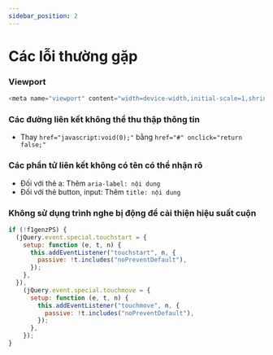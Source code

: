 ```yaml
---
sidebar_position: 2
---
```


# Các lỗi thường gặp

### Viewport

```js
<meta name="viewport" content="width=device-width,initial-scale=1,shrink-to-fit=no">
```

### Các đường liên kết không thể thu thập thông tin

- Thay `href="javascript:void(0);"` bằng `href="#" onclick="return false;"`

### Các phần tử liên kết không có tên có thể nhận rõ

- Đối với thẻ a: Thêm `aria-label: nội dung`
- Đối với thẻ button, input: Thêm `title: nội dung`

### Không sử dụng trình nghe bị động để cải thiện hiệu suất cuộn

```js
if (!f1genzPS) {
  (jQuery.event.special.touchstart = {
    setup: function (e, t, n) {
      this.addEventListener("touchstart", n, {
        passive: !t.includes("noPreventDefault"),
      });
    },
  }),
    (jQuery.event.special.touchmove = {
      setup: function (e, t, n) {
        this.addEventListener("touchmove", n, {
          passive: !t.includes("noPreventDefault"),
        });
      },
    });
}
```
